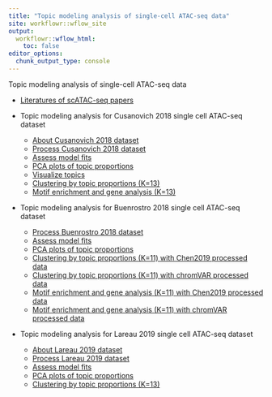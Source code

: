 ```yaml
---
title: "Topic modeling analysis of single-cell ATAC-seq data"
site: workflowr::wflow_site
output:
  workflowr::wflow_html:
    toc: false
editor_options:
  chunk_output_type: console
---
```


Topic modeling analysis of single-cell ATAC-seq data

* [Literatures of scATAC-seq papers](references.html)

* Topic modeling analysis for Cusanovich 2018 single cell ATAC-seq dataset
    - [About Cusanovich 2018 dataset](scATACseq_data_Cusanovich2018.html)
    - [Process Cusanovich 2018 dataset](process_data_Cusanovich2018.html)
    - [Assess model fits](assess_fits_Cusanovich2018.html)
    - [PCA plots of topic proportions](compare_pca_clusters_Cusanovich2018.html)
    - [Visualize topics](plots_Cusanovich2018.html)
    - [Clustering by topic proportions (K=13)](clusters_Cusanovich2018_k13.html)
    - [Motif enrichment and gene analysis (K=13)](motif_gene_analysis_Cusanovich2018.html)

* Topic modeling analysis for Buenrostro 2018 single cell ATAC-seq dataset
    - [Process Buenrostro 2018 dataset](process_data_Buenrostro2018.html)
    - [Assess model fits](assess_fits_Buenrostro2018.html)
    - [PCA plots of topic proportions](compare_pca_clusters_Buenrostro_2018.html)
    - [Clustering by topic proportions (K=11) with Chen2019 processed data](clusters_Buenrostro2018_k11_Chen2019pipeline.html)
    - [Clustering by topic proportions (K=11) with chromVAR processed data](clusters_Buenrostro2018_chomVAR_scPeaks.html)
    - [Motif enrichment and gene analysis (K=11) with Chen2019 processed data](motif_gene_analysis_Buenrostro2018_Chen2019pipeline.html)
    - [Motif enrichment and gene analysis (K=11) with chromVAR processed data](motif_gene_analysis_Buenrostro2018_chomVAR_scPeaks.html)

* Topic modeling analysis for Lareau 2019 single cell ATAC-seq dataset
    - [About Lareau 2019 dataset](scATACseq_data_Lareau2019.html)
    - [Process Lareau 2019 dataset](process_data_Lareau2019.html)
    - [Assess model fits](assess_fits_Lareau2019_bonemarrow.html)
    - [PCA plots of topic proportions](compare_pca_clusters_Lareau_2019_bonemarrow.html)
    - [Clustering by topic proportions (K=13)](clusters_Lareau2019_bonemarrow_k13.html)
